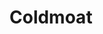 
# Coldmoat
<ProjectDetails
  floatRight
  region="Reach"
  house="House Webber"
  type="Castle"
  status="Completed"
  warp="/warp coldmoat"
  projectLead="Bluecichlid; Lorddyvim"
  dateStarted="2015-01-24T08:00:00+00:00"
  dateCompleted="2015-01-24T08:00:00+00:00"
/>
